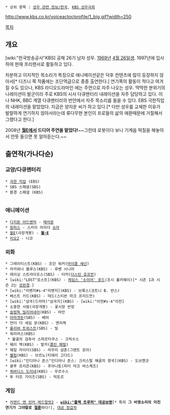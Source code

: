  * 상위 항목 : [[성우 관련 정보/한국]], [[KBS 성우극회]]

http://www.kbs.co.kr/voiceactor/profile/1_big.gif?width=250

[[목차]]

== 개요 ==
[wiki:"한국방송공사"KBS] 공채 26기 남자 성우. [[1969년]] [[4월 26일]]생. 1997년에 입사하여 현재 프리랜서로 활동하고 있다.

차분하고 이지적인 목소리가 특징으로 애니메이션같은 덕후 컨텐츠에 많이 등장하지 않아서[* 디즈니 쪽 작품에는 조단역급으로 종종 출연한다.] 연기쪽의 활동이 적다고 여겨질 수도 있으나, KBS 라디오드라마인 <KBS 무대>에는 주연으로 자주 나오는 성우. 딱딱한 분위기의 나레이션이 발군이라 주로 KBS의 시사 다큐멘터리 내레이션을 자주 담당하고 있다. <KBS 스페셜>이나 NHK, BBC 계열 다큐멘터리의 번안에서 자주 목소리를 들을 수 있다. EBS 극한직업의 내래이션을 맡았었다. 지금은 양지운 씨가 하고 있다.[* 다만 성우를 교체한 이유가 발랄하게 연기하지 않아서라는데 류다무현 본인이 프로들의 삶의 애환때문에 거절해서 그랬다고 한다.]

2008년 '''[[월E]]에서 드디어 주연을 맡았다!'''~~그런데 로봇이다 보니 기계음 떡칠을 해놓아서 언뜻 들으면 못 알아듣는다.~~

== 출연작(가나다순) ==
=== 교양/다큐멘터리 ===
 * [[극한 직업]] (EBS)
 * SBS 스페셜(SBS)
 * 환경 스페셜 (KBS)
  
=== 애니메이션 ===
 * [[디지몬 어드벤처]] - [[메라몬]]
 * [[원피스(만화)/애니메이션|원피스]] - 스카이 라이더 [[슈라]]
 * [[월E]](극장개봉) - '''[[월-E]]'''
 * [[리오2]] - 니코
=== 외화 ===
 * 그레이티스트(KBS) - 조던 워커([[마이클 섀넌]])
 * 라카와나 블루스(KBS) - 루벤 시니어
 * 레이싱 스트라이프스(SBS) - 터커([[더스틴 호프먼]])
 * [wiki:"LOST"로스트](KBS) - [[제임스 '소이어' 포드]](조시 홀러웨이)[* 시즌 1과 시즌 2는 [[성완경]].]
 * [wiki:"리벤지#s-4"리벤지](KBS) - 브룩스(코트니 B. 반스)
 * 베스트 키드(KBS) - 테드(스티븐 마크 프리드먼)
 * [wiki:"삼국(드라마)"삼국지](KBS) - [wiki:"이전#s-4"이전]
 * 소중한 사람(극장개봉) - 꽃시장 반장
 * [[슬럼독 밀리어네어]](KBS) - 마만
 * [[아마겟돈]](SBS) - 베어
 * 언더 더 세임 문(KBS) - 엔리케
 * [[올리버 트위스트]](SBS) - 빌
 * 워리어스(KBS)
  * 불굴의 검투사 스파르타쿠스 - 크릭수스
 * 웨이 백(KBS) - 발카([[콜린 패럴]])
 * 웨일 라이더(SBS) - 라우리 삼촌(그랜트 로아)
 * [[웰컴]](KBS) - 브르노(티에리 고다드)
 * [wiki:"인디아나 존스"인디아나 존스: 크리스탈 해골의 왕국](KBS) - 도브첸코
 * 쿵푸 프리즌(KBS) - 후아니토(피터 마크 바스케즈)
 * [[쿼바디스 도미네]](KBS) - 우르수스
 * 투 터프 가이즈(SBS) - 빅토르
=== 게임 ===
 * [[커맨드 앤 컨커 레드얼럿2]] - '''[[wiki:"플랙 트루퍼" 대공보병]]'''[* 특히 '''그 비명소리의 미친 연기가 그야말로 [[절륜]]'''하다!], [[대공 장갑차]]
